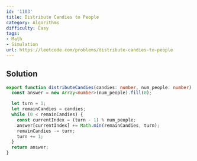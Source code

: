 ```yaml
---
id: '1103'
title: Distribute Candies to People
category: Algorithms
difficulty: Easy
tags:
- Math
- Simulation
url: https://leetcode.com/problems/distribute-candies-to-people
---
```


## Solution

```typescript filename="solution.ts" copy
export function distributeCandies(candies: number, num_people: number): number[] {
  const answer = new Array<number>(num_people).fill(0);

  let turn = 1;
  let remainCandies = candies;
  while (0 < remainCandies) {
    const currentIndex = (turn - 1) % num_people;
    answer[currentIndex] += Math.min(remainCandies, turn);
    remainCandies -= turn;
    turn += 1;
  }
  return answer;
}
```

